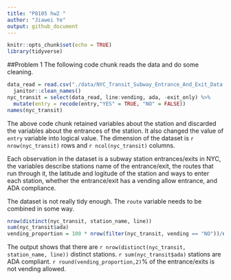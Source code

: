 ```yaml
---
title: "P8105 hw2 "
author: "Jiawei Ye"
output: github_document
---
```


```r
knitr::opts_chunk$set(echo = TRUE)
library(tidyverse)
```

##Problem 1
The following code chunk reads the data and do some cleaning.
```r
data_read = read.csv("./data/NYC_Transit_Subway_Entrance_And_Exit_Data.csv") %>% 
  janitor::clean_names()
nyc_transit = select(data_read, line:vending, ada, -exit_only) %>% 
  mutate(entry = recode(entry,"YES" = TRUE, "NO" = FALSE))
names(nyc_transit)
```

The above code chunk retained variables about the station and discarded the variables about the entrances of the station. It also changed the value of `entry` variable into logical value. The dimension of the dataset is `r nrow(nyc_transit)` rows and `r ncol(nyc_transit)` columns.  

Each observation in the dataset is a subway station entrances/exits in NYC, the variables describe stations name of the entrance/exit, the routes that run through it, the latitude and logitude of the station and ways to enter each station, whether the entrance/exit has a vending allow entrance, and ADA compliance.  

The dataset is not really tidy enough. The `route` variable needs to be combined in some way.  
```r
nrow(distinct(nyc_transit, station_name, line))
sum(nyc_transit$ada)
vending_proportion = 100 * nrow(filter(nyc_transit, vending == "NO"))/nrow(nyc_transit)
```

The output shows that there are `r nrow(distinct(nyc_transit, station_name, line))` distinct stations. `r sum(nyc_transit$ada)` stations are ADA compliant. `r round(vending_proportion,2)`% of the entrance/exits is not vending allowed.  
